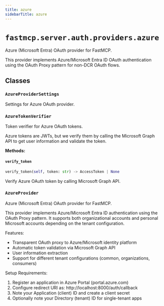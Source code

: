 ---
title: azure
sidebarTitle: azure
---

# `fastmcp.server.auth.providers.azure`


Azure (Microsoft Entra) OAuth provider for FastMCP.

This provider implements Azure/Microsoft Entra ID OAuth authentication
using the OAuth Proxy pattern for non-DCR OAuth flows.


## Classes

### `AzureProviderSettings` <sup><a href="https://github.com/jlowin/fastmcp/blob/main/src/fastmcp/server/auth/providers/azure.py#L23" target="_blank"><Icon icon="github" style="width: 14px; height: 14px;" /></a></sup>


Settings for Azure OAuth provider.


### `AzureTokenVerifier` <sup><a href="https://github.com/jlowin/fastmcp/blob/main/src/fastmcp/server/auth/providers/azure.py#L46" target="_blank"><Icon icon="github" style="width: 14px; height: 14px;" /></a></sup>


Token verifier for Azure OAuth tokens.

Azure tokens are JWTs, but we verify them by calling the Microsoft Graph API
to get user information and validate the token.


**Methods:**

#### `verify_token` <sup><a href="https://github.com/jlowin/fastmcp/blob/main/src/fastmcp/server/auth/providers/azure.py#L68" target="_blank"><Icon icon="github" style="width: 14px; height: 14px;" /></a></sup>

```python
verify_token(self, token: str) -> AccessToken | None
```

Verify Azure OAuth token by calling Microsoft Graph API.


### `AzureProvider` <sup><a href="https://github.com/jlowin/fastmcp/blob/main/src/fastmcp/server/auth/providers/azure.py#L118" target="_blank"><Icon icon="github" style="width: 14px; height: 14px;" /></a></sup>


Azure (Microsoft Entra) OAuth provider for FastMCP.

This provider implements Azure/Microsoft Entra ID authentication using the
OAuth Proxy pattern. It supports both organizational accounts and personal
Microsoft accounts depending on the tenant configuration.

Features:
- Transparent OAuth proxy to Azure/Microsoft identity platform
- Automatic token validation via Microsoft Graph API
- User information extraction
- Support for different tenant configurations (common, organizations, consumers)

Setup Requirements:
1. Register an application in Azure Portal (portal.azure.com)
2. Configure redirect URI as: http://localhost:8000/auth/callback
3. Note your Application (client) ID and create a client secret
4. Optionally note your Directory (tenant) ID for single-tenant apps

